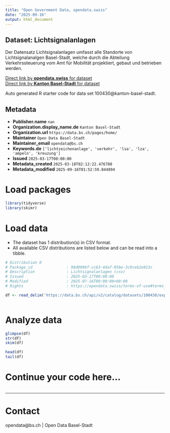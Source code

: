 ```yaml
---
title: "Open Government Data, opendata.swiss"
date: "2025-09-16"
output: html_document
---
```


## Dataset: Lichtsignalanlagen

Der Datensatz Lichtsignalanlagen umfasst alle Standorte von Lichtsignalanalgen Basel-Stadt, welche durch die Abteilung Verkehrssteuerung vom Amt für Mobilität projektiert, gebaut und betrieben werden.

[Direct link by **opendata.swiss** for dataset](https://opendata.swiss/de/dataset/lichtsignalanlagen1)<br>
[Direct link by **Kanton Basel-Stadt** for dataset](https://data.bs.ch/explore/dataset/100430/)

Auto generated R starter code for data set 100430@kanton-basel-stadt.

## Metadata

- **Publisher.name** `nan`
- **Organization.display_name.de** `Kanton Basel-Stadt`
- **Organization.url** `https://data.bs.ch/pages/home/`
- **Maintainer** `Open Data Basel-Stadt`
- **Maintainer_email** `opendata@bs.ch`
- **Keywords.de** `['lichtzeichenanlage', 'verkehr', 'lsa', 'lza', 'ampeln', 'kreuzung']`
- **Issued** `2025-03-17T00:00:00`
- **Metadata_created** `2025-03-18T02:12:22.476780`
- **Metadata_modified** `2025-09-16T01:52:59.844894`


# Load packages

```r

library(tidyverse)
library(skimr)

```

# Load data

-   The dataset has 1 distribution(s) in CSV format.
-   All available CSV distributions are listed below and can be read into a tibble.

```r

# Distribution 0
# Package_id               : 98d9096f-cc63-4daf-95be-3c9ceb2e913c
# Description              : Lichtsignalanlagen (csv)
# Issued                   : 2025-03-17T00:00:00
# Modified                 : 2025-07-16T00:00:00+00:00
# Rights                   : https://opendata.swiss/terms-of-use#terms_by

df <- read_delim('https://data.bs.ch/api/v2/catalog/datasets/100430/exports/csv?use_labels=true')



```

# Analyze data

```r

glimpse(df)
str(df)
skim(df)

head(df)
tail(df)

```

# Continue your code here...

```r

```

------------------------------------------------------------------------

# Contact

opendata@bs.ch | Open Data Basel-Stadt
